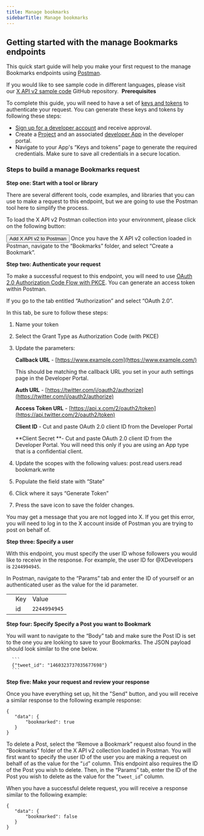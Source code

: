 ---
title: Manage bookmarks
sidebarTitle: Manage bookmarks
---


## Getting started with the manage Bookmarks endpoints

This quick start guide will help you make your first request to the manage Bookmarks endpoints using [Postman](/tutorials/postman-getting-started).

If you would like to see sample code in different languages, please visit our [X API v2 sample code](https://github.com/xdevplatform/Twitter-API-v2-sample-code) GitHub repository. 
<Note>
**Prerequisites**

To complete this guide, you will need to have a set of [keys and tokens](/resources/fundamentals/authentication) to authenticate your request. You can generate these keys and tokens by following these steps:

* [Sign up for a developer account](https://developer.x.com/en/apply-for-access) and receive approval.
* Create a [Project](/resources/fundamentals/projects) and an associated [developer App](/resources/fundamentals/developer-apps) in the developer portal.
* Navigate to your App's “Keys and tokens” page to generate the required credentials. Make sure to save all credentials in a secure location.
</Note>

### Steps to build a manage Bookmarks request

**Step one: Start with a tool or library**

There are several different tools, code examples, and libraries that you can use to make a request to this endpoint, but we are going to use the Postman tool here to simplify the process.

To load the X API v2 Postman collection into your environment, please click on the following button:

<Button href="https://t.co/twitter-api-postman">
  Add X API v2 to Postman
</Button>
Once you have the X API v2 collection loaded in Postman, navigate to the “Bookmarks” folder, and select “Create a Bookmark”.

**Step two: Authenticate your request**

To make a successful request to this endpoint, you will need to use [OAuth 2.0 Authorization Code Flow with PKCE](https://developer.twitter.com/en/docs/authentication/oauth-2-0/authorization-code). You can generate an access token within Postman. 

If you go to the tab entitled “Authorization” and select “OAuth 2.0”.

In this tab, be sure to follow these steps:

1.  Name your token

2.  Select the Grant Type as Authorization Code (with PKCE)

3.  Update the parameters:

    **Callback URL** - [https://www.example.com](https://www.example.com/)

    This should be matching the callback URL you set in your auth settings page in the Developer Portal.

    **Auth URL** - [https://twitter.com/i/oauth2/authorize](https://twitter.com/i/oauth2/authorize)

    **Access Token URL** - [https://api.x.com/2/oauth2/token](https://api.twitter.com/2/oauth2/token)

    **Client ID** \- Cut and paste OAuth 2.0 client ID from the Developer Portal

    **Client Secret **- Cut and paste OAuth 2.0 client ID from the Developer Portal. You will need this only if you are using an App type that is a confidential client.

4.  Update the scopes with the following values: post.read users.read bookmark.write

5.  Populate the field state with “State”

6.  Click where it says “Generate Token”

7.  Press the save icon to save the folder changes.


You may get a message that you are not logged into X. If you get this error, you will need to log in to the X account inside of Postman you are trying to post on behalf of.

**Step three: Specify a user**

With this endpoint, you must specify the user ID whose followers you would like to receive in the response. For example, the user ID for @XDevelopers is `2244994945`.

In Postman, navigate to the “Params” tab and enter the ID of yourself or an authenticated user as the value for the id parameter.

|     |     |     |
| :--- | :--- | :--- |
|     | Key | Value |
|     | id  | `2244994945` |

**Step four: Specify Specify a Post you want to Bookmark**

You will want to navigate to the “Body” tab and make sure the Post ID is set to the one you are looking to save to your Bookmarks. The JSON payload should look similar to the one below.

      ```
      {"tweet_id": "1460323737035677698"}
      ```


**Step five: Make your request and review your response**

Once you have everything set up, hit the "Send" button, and you will receive a similar response to the following example response:

```
{
   "data": {
       "bookmarked": true
   }
}
```


To delete a Post, select the “Remove a Bookmark” request also found in the “Bookmarks” folder of the X API v2 collection loaded in Postman. You will first want to specify the user ID of the user you are making a request on behalf of as the value for the “`id`” column. This endpoint also requires the ID of the Post you wish to delete. Then, in the “Params” tab, enter the ID of the Post you wish to delete as the value for the “`tweet_id`” column. 

When you have a successful delete request, you will receive a response similar to the following example: 
```
{
   "data": {
       "bookmarked": false
   }
}
```